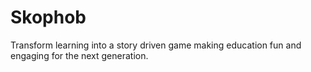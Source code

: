 # Skophob

Transform learning into a story driven game making education fun and engaging for the next generation.
